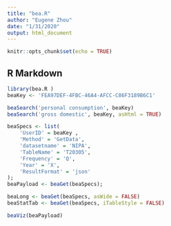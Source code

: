```yaml
---
title: "bea.R"
author: "Eugene Zhou"
date: "1/31/2020"
output: html_document
---
```


```r
knitr::opts_chunk$set(echo = TRUE)
```

## R Markdown

```r
library(bea.R )
beaKey <- 'FEA97DEF-4FBC-46A4-AFCC-C86F3189B6C1'

beaSearch('personal consumption', beaKey)
beaSearch('gross domestic', beaKey, asHtml = TRUE)


```


```r
beaSpecs <- list(
	'UserID' = beaKey ,
	'Method' = 'GetData',
	'datasetname' = 'NIPA',
	'TableName' = 'T20305',
	'Frequency' = 'Q',
	'Year' = 'X',
	'ResultFormat' = 'json'
);
beaPayload <- beaGet(beaSpecs);

beaLong <- beaGet(beaSpecs, asWide = FALSE)
beaStatTab <- beaGet(beaSpecs, iTableStyle = FALSE)

beaViz(beaPayload)


```

